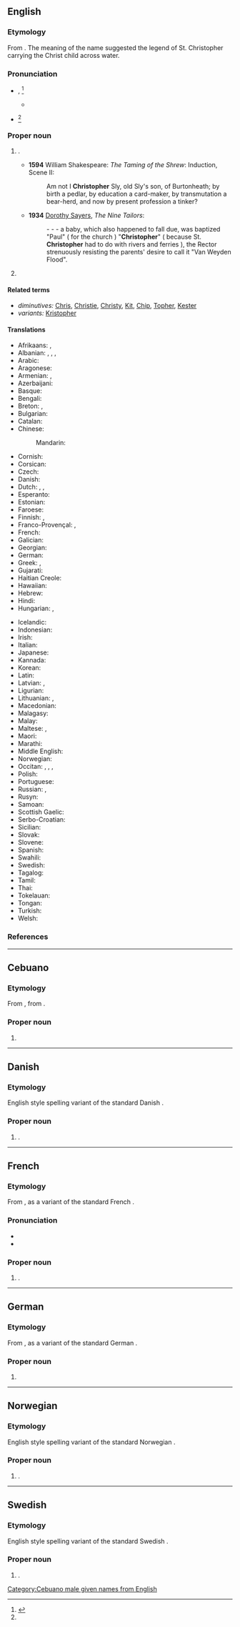 ==English==
{{wikipedia}}

===Etymology===
From {{der|en|grc|Χρῑστόφορος||Christ-bearing}}. The meaning of the name suggested the legend of St. Christopher carrying the Christ child across water.

===Pronunciation===
* {{enPR|krĭsʹtəfər}}, {{IPA|en|/ˈkɹɪs.tə.fə(ɹ)/}}<ref name="AHD">{{R:AHD}}</ref>
** {{audio|en|LL-Q1860 (eng)-Vealhurl-Christopher.wav|Audio (UK)}}
* {{hyphenation|en|Chris|to|pher}}<ref name="AHD"/>

===Proper noun===
{{en-proper noun}}

# {{given name|en|male|from=Ancient Greek}}.
#* '''1594''' William Shakespeare: ''The Taming of the Shrew'': Induction, Scene II:
#*: Am not I '''Christopher''' Sly, old Sly's son, of Burtonheath; by birth a pedlar, by education a card-maker, by transmutation a bear-herd, and now by present profession a tinker?
#* '''1934''' [[w:Dorothy L. Sayers|Dorothy Sayers]], ''The Nine Tailors'':
#*: - - - a baby, which also happened to fall due, was baptized "Paul" ( for the church ) "'''Christopher'''" ( because St. '''Christopher''' had to do with rivers and ferries ), the Rector strenuously resisting the parents' desire to call it "Van Weyden Flood".
# {{surname|en|patronymic|from=given names}}

====Related terms====
* ''diminutives:'' [[Chris]], [[Christie]], [[Christy]], [[Kit]], [[Chip]], [[Topher]], [[Kester]]
* ''variants:'' [[Kristopher]]

====Translations====
{{trans-top|a male given name}}
* Afrikaans: {{t|af|Christoffel}}, {{t|af|Christophorus}}
* Albanian: {{t|sq|Kristofer}}, {{t|sq|Kristofor}}, {{t|sq|Kristoforid}}, {{t|sq|Kristo}}
* Arabic: {{t|ar|كْرِيسْتُوفَر|tr=kristūfar}}
* Aragonese: {{t|an|Cristofo}}
* Armenian: {{t|hy|Կրիսդապոր}}, {{t|hy|Քրիստոֆեր}}
* Azerbaijani: {{t|az|Kristofer}}
* Basque: {{t|eu|Kristobal}}
* Bengali: {{t|bn|ক্রিস্টোফার}}
* Breton: {{t+|br|Kristof}}, {{t|br|Kristol}}
* Bulgarian: {{t|bg|Хри́сто|m}}
* Catalan: {{t+|ca|Cristòfol}}
* Chinese:
*: Mandarin: {{t+|cmn|克里斯托弗|tr=Kèlǐsituofú}}
* Cornish: {{t|kw|Kitto}}
* Corsican: {{t|co|Cristofanu}}
* Czech: {{t+|cs|Kryštof|m}}
* Danish: {{t|da|Christoffer}}
* Dutch: {{t+|nl|Christoffel}}, {{t+|nl|Kristof}}, {{t|nl|Kristoffel}}
* Esperanto: {{t|eo|Kristoforo}}
* Estonian: {{t|et|Kristofer}}
* Faroese: {{t|fo|Kristoffur|m}}
* Finnish: {{t+|fi|Risto}}, {{t|fi|Kristoferi}}
* Franco-Provençal: {{t|frp|Cristofllo}}, {{t|frp|Crétoublo}}
* French: {{t+|fr|Christophe|m}}
* Galician: {{t+|gl|Cristovo}}
* Georgian: {{t|ka|ქრისტეფორე}}
* German: {{t+|de|Christoph|m}}
* Greek: {{t+|el|Χριστόφορος|m}}, {{t+|el|Χρήστος|m}}
* Gujarati: {{t|gu|ક્રિસ્ટોફર}}
* Haitian Creole: {{t|ht|Kristòf}}
* Hawaiian: {{t|haw|Kilikopela}}
* Hebrew: {{t|he|כְּרִיסְטוֹפֶר|tr=krístofer}}
* Hindi: {{t|hi|क्रिस्तोफर}}
* Hungarian: {{t+|hu|Kristóf}}, {{t|hu|Krisztofer}}
{{trans-mid}}
* Icelandic: {{t+|is|Kristófer}}
* Indonesian: {{t|id|Kristofer}}
* Irish: {{t|ga|Críostóir}}
* Italian: {{t+|it|Cristoforo}}
* Japanese: {{t|ja|クリストファー|tr=Kurisutofā}}
* Kannada: {{t|kn|ಕ್ರಿಸ್ಟೋಫರ್}}
* Korean: {{t|ko|크리스토퍼}}
* Latin: {{t|la|Christophorus}}
* Latvian: {{t|lv|Kristofers}}, {{t|lt|Kristaps}}
* Ligurian: {{t|lij|Christoffa}}
* Lithuanian: {{t|lt|Kristoforas}}, {{t|lt|Kristupas}}
* Macedonian: {{t|mk|Кристофер}}
* Malagasy: {{t|mg|Kristofra}}
* Malay: {{t|ms|Kristofer}}
* Maltese: {{t|mt|Kristofru}}, {{t|mt|Ħamallu}}
* Maori: {{t|mi|Karihitopa}}
* Marathi: {{t|mr|क्रिस्टोफर|m}}
* Middle English: {{t|enm|Cristofre}}
* Norwegian: {{t+|no|Kristoffer}}
* Occitan: {{t|oc|Cristòl}}, {{t|oc|Cristòu|m}}, {{t|oc|Cristofòri|m}}, {{t|oc|Cristòfa|m}}
* Polish: {{t+|pl|Krzysztof|m}}
* Portuguese: {{t+|pt|Cristóvão}}
* Russian: {{t+|ru|Христофо́р|m}}, {{t+|ru|Кри́стофер|m}} {{qualifier|transliteration}}
* Rusyn: {{t|rue|Крі́стоф|m|sc=Cyrl}}
* Samoan: {{t|sm|Kerisitofā}}
* Scottish Gaelic: {{t|gd|Crìsdean|m}}
* Serbo-Croatian: {{t|sh|Kristofor}}
* Sicilian: {{t|scn|Cristòfuru}}
* Slovak: {{t|sk|Kryštof|m}}
* Slovene: {{t|sl|Krištof|m}}
* Spanish: {{t+|es|Cristóbal|m}}
* Swahili: {{t|sw|Kristofa}}
* Swedish: {{t+|sv|Kristoffer}}
* Tagalog: {{t|tl|Kristobal}}
* Tamil: {{t|ta|கிரிஸ்டோபர்}}
* Thai: {{t|th|คริสโตเฟอร์}}
* Tokelauan: {{t|tkl|Kelihitofā}}
* Tongan: {{t|to|Kulisitofā}}
* Turkish: {{t|tr|Kristof}}
* Welsh: {{t|cy|Cristoffer}}
{{trans-bottom}}

===References===
{{reflist}}

----

==Cebuano==

===Etymology===
From {{der|ceb|en|Christopher}}, from {{der|ceb|grc|Χριστόφορος||Christ-bearing}}.

===Proper noun===
{{head|ceb|noun}}

# {{given name|ceb|male|from=Ancient Greek|A=a}}

[[Category:Cebuano male given names from English]]

----

==Danish==

===Etymology===
English style spelling variant of the standard Danish {{l|da|Christoffer}}.

===Proper noun===
{{da-proper noun}}

# {{given name|da|male}}.

----

==French==

===Etymology===
From {{der|fr|en|Christopher}}, as a variant of the standard French {{l|fr|Christophe}}.

===Pronunciation===
* {{fr-IPA|Cristophèr}}
* {{audio|fr|LL-Q150 (fra)-Lepticed7-Christopher.wav|Audio}}

===Proper noun===
{{fr-proper noun}}

# {{given name|fr|male}}.

----

==German==

===Etymology===
From {{der|de|en|Christopher}}, as a variant of the standard German {{l|de|Christoph}}.

===Proper noun===
{{de-proper noun|m|old=1}}

# {{given name|de|male|from=English}}

----

==Norwegian==

===Etymology===
English style spelling variant of the standard Norwegian {{l|no|Kristoffer}}.

===Proper noun===
{{no-proper noun}}

# {{given name|no|male|from=English}}.

----

==Swedish==

===Etymology===
English style spelling variant of the standard Swedish {{l|sv|Kristoffer}}.

===Proper noun===
{{sv-proper noun|c}}

# {{given name|sv|male|from=English}}.